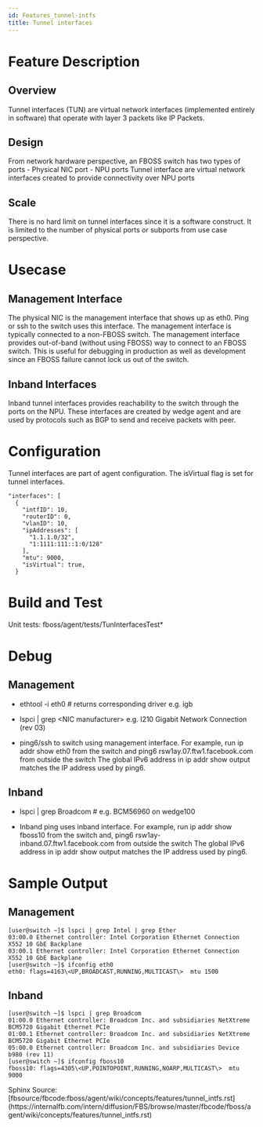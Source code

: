 ```yaml
---
id: Features_tunnel-intfs
title: Tunnel interfaces
---
```


# Feature Description

## Overview

Tunnel interfaces (TUN) are virtual network interfaces (implemented entirely in software) that operate with layer 3 packets like IP Packets.

## Design

From network hardware perspective, an FBOSS switch has two types of ports - Physical NIC port - NPU ports Tunnel interface are virtual network interfaces created to provide connectivity over NPU ports

## Scale

There is no hard limit on tunnel interfaces since it is a software construct. It is limited to the number of physical ports or subports from use case perspective.

# Usecase

## Management Interface

The physical NIC is the management interface that shows up as eth0. Ping or ssh to the switch uses this interface. The management interface is typically connected to a non-FBOSS switch. The management interface provides out-of-band (without using FBOSS) way to connect to an FBOSS switch. This is useful for debugging in production as well as development since an FBOSS failure cannot lock us out of the switch.

## Inband Interfaces

Inband tunnel interfaces provides reachability to the switch through the ports on the NPU. These interfaces are created by wedge agent and are used by protocols such as BGP to send and receive packets with peer.

# Configuration

Tunnel interfaces are part of agent configuration. The isVirtual flag is set for tunnel interfaces.

```
"interfaces": [
  {
    "intfID": 10,
    "routerID": 0,
    "vlanID": 10,
    "ipAddresses": [
      "1.1.1.0/32",
      "1:1111:111::1:0/128"
    ],
    "mtu": 9000,
    "isVirtual": true,
  }
```
# Build and Test

Unit tests: fboss/agent/tests/TunInterfacesTest*

# Debug

## Management

* ethtool -i eth0  # returns corresponding driver e.g. igb

* lspci | grep \<NIC manufacturer\> e.g. I210 Gigabit Network Connection (rev 03)

* ping6/ssh to switch using management interface. For example, run ip addr show eth0 from the switch and ping6 rsw1ay.07.ftw1.facebook.com from outside the switch The global IPv6 address in ip addr show output matches the IP address used by ping6.


## Inband

* lspci | grep Broadcom # e.g. BCM56960 on wedge100

* Inband ping uses inband interface. For example, run ip addr show fboss10 from the switch and, ping6 rsw1ay-inband.07.ftw1.facebook.com from outside the switch The global IPv6 address in ip addr show output matches the IP address used by ping6.


# Sample Output

## Management

```
[user@switch ~]$ lspci | grep Intel | grep Ether
03:00.0 Ethernet controller: Intel Corporation Ethernet Connection X552 10 GbE Backplane
03:00.1 Ethernet controller: Intel Corporation Ethernet Connection X552 10 GbE Backplane
[user@switch ~]$ ifconfig eth0
eth0: flags=4163\<UP,BROADCAST,RUNNING,MULTICAST\>  mtu 1500
```
## Inband

```
[user@switch ~]$ lspci | grep Broadcom
01:00.0 Ethernet controller: Broadcom Inc. and subsidiaries NetXtreme BCM5720 Gigabit Ethernet PCIe
01:00.1 Ethernet controller: Broadcom Inc. and subsidiaries NetXtreme BCM5720 Gigabit Ethernet PCIe
05:00.0 Ethernet controller: Broadcom Inc. and subsidiaries Device b980 (rev 11)
[user@switch ~]$ ifconfig fboss10
fboss10: flags=4305\<UP,POINTOPOINT,RUNNING,NOARP,MULTICAST\>  mtu 9000
```
<div>
Sphinx Source: [fbsource/fbcode:fboss/agent/wiki/concepts/features/tunnel_intfs.rst](https://internalfb.com/intern/diffusion/FBS/browse/master/fbcode/fboss/agent/wiki/concepts/features/tunnel_intfs.rst)</div>
